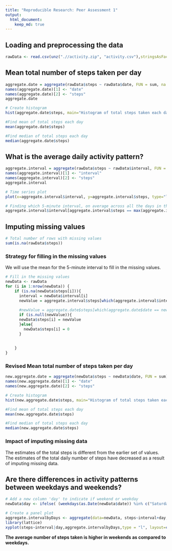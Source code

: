 ```yaml
---
title: "Reproducible Research: Peer Assessment 1"
output: 
  html_document:
    keep_md: true
---
```



## Loading and preprocessing the data
```r
rawData <- read.csv(unz(".//activity.zip", "activity.csv"),stringsAsFactors=FALSE)
```


## Mean total number of steps taken per day
```r
aggregate.date = aggregate(rawData$steps ~ rawData$date, FUN = sum, na.action=na.omit)
names(aggregate.date)[1] <- "date"
names(aggregate.date)[2] <- "steps"
aggregate.date

# Create histogram
hist(aggregate.date$steps, main="Histogram of total steps taken each day", xlab="Total steps taken each day", col="grey")

#Find mean of total steps each day
mean(aggregate.date$steps)

#Find median of total steps each day
median(aggregate.date$steps)
```

## What is the average daily activity pattern?
```r
aggregate.interval = aggregate(rawData$steps ~ rawData$interval, FUN = mean, na.action=na.omit)
names(aggregate.interval)[1] <- "interval"
names(aggregate.interval)[2] <- "steps"
aggregate.interval

# Time series plot
plot(x=aggregate.interval$interval, y=aggregate.interval$steps, type="l", ylab="Average number of steps taken", xlab="Interval", main="Time series plot")

# Finding which 5-minute interval, on average across all the days in the dataset, contains the maximum number of steps
aggregate.interval$interval[aggregate.interval$steps == max(aggregate.interval$steps)]

```

## Imputing missing values


```r
# Total number of rows with missing values
sum(is.na(rawData$steps))
```

### Strategy for filling in the missing values
We will use the mean for the 5-minute interval to fill in the missing values.

```r

# Fill in the missing values
newData <- rawData
for (i in 1:nrow(newData)) { 
    if (is.na(newData$steps[i])){
      interval = newData$interval[i] 
      newValue = aggregate.interval$steps[which(aggregate.interval$interval == interval)]
      
      #newValue = aggregate.date$steps[which(aggregate.date$date == newData$date[i])]
      if (is.null(newValue)){
      newData$steps[i] = newValue
      }else{
        newData$steps[i] = 0
      }
        
      
    }
}

```
### Revised Mean total number of steps taken per day
```r
new.aggregate.date = aggregate(newData$steps ~ newData$date, FUN = sum)
names(new.aggregate.date)[1] <- "date"
names(new.aggregate.date)[2] <- "steps"
```
```r
# Create histogram
hist(new.aggregate.date$steps, main="Histogram of total steps taken each day", xlab="Total steps taken each day", col="grey")

#Find mean of total steps each day
mean(new.aggregate.date$steps)

#Find median of total steps each day
median(new.aggregate.date$steps)
```
### Impact of imputing missing data
The estimates of the total steps is different from the earlier set of values. The estimates of the total daily number of steps have decreased as a result of imputing missing data.

## Are there differences in activity patterns between weekdays and weekends?
```r

# Add a new column 'day' to indicate if weekend or weekday
newData$day <- ifelse( (weekdays(as.Date(newData$date)) %in% c("Saturday", "Sunday")),"Weekend", "Weekday")

# Create a panel plot
aggregate.intervalbyDays <- aggregate(data=newData, steps~interval+day, FUN=mean)
library(lattice)
xyplot(steps~interval|day,aggregate.intervalbyDays,type = "l", layout=c(1,2), xlab="Interval", ylab="Number of steps", main="Panel plot")

```
  
**The average number of steps taken is higher in weekends as compared to weekdays.**



